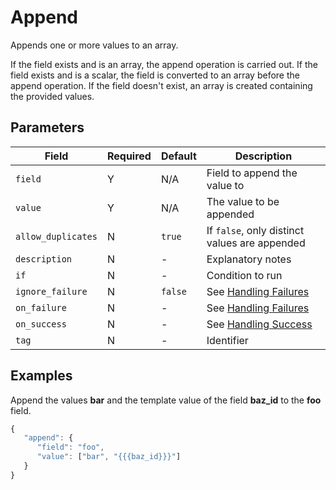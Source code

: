# Append

<Synopsis>
Appends one or more values to an array.
</Synopsis>

If the field exists and is an array, the append operation is carried out. If the field exists and is a scalar, the field is converted to an array before the append operation. If the field doesn't exist, an array is created containing the provided values.

## Parameters

|Field|Required|Default|Description|
|---|---|---|---|
|`field`|Y|N/A|Field to append the value to|
|`value`|Y|N/A|The value to be appended|
|`allow_duplicates`|N|`true`|If `false`, only distinct values are appended|
|`description`|N|-|Explanatory notes|
|`if`|N|-|Condition to run|
|`ignore_failure`|N|`false`|See [Handling Failures](../handling-failures.mdx)|
|`on_failure`|N|-|See [Handling Failures](../handling-failures.mdx)|
|`on_success`|N|-|See [Handling Success](../handling-success.mdx)|
|`tag`|N|-|Identifier|

## Examples

Append the values **bar** and the template value of the field **baz_id** to the **foo** field.

```js
{
   "append": {
      "field": "foo",
      "value": ["bar", "{{{baz_id}}}"]
   }
}
```
